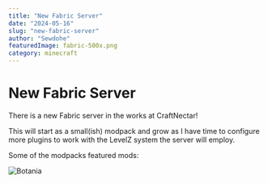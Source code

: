 ```yaml
---
title: "New Fabric Server"
date: "2024-05-16"
slug: "new-fabric-server"
author: "Sewdohe"
featuredImage: fabric-500x.png
category: minecraft
---
```


# New Fabric Server

There is a new Fabric server in the works at CraftNectar!


This will start as a small(ish) modpack and grow as I have time to configure more plugins to work with the LevelZ system the server will employ.


Some of the modpacks featured mods:

![Botania](./botania.png)
